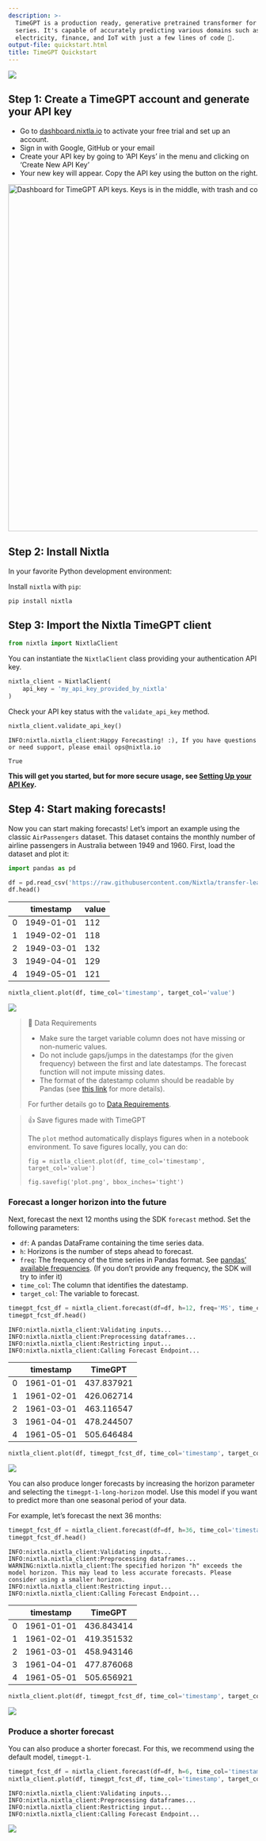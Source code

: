 ```yaml
---
description: >-
  TimeGPT is a production ready, generative pretrained transformer for time
  series. It's capable of accurately predicting various domains such as retail,
  electricity, finance, and IoT with just a few lines of code 🚀.
output-file: quickstart.html
title: TimeGPT Quickstart
---
```



[![](https://colab.research.google.com/assets/colab-badge.svg)](https://colab.research.google.com/github/Nixtla/nixtla/blob/main/nbs/docs/getting-started/2_quickstart.ipynb)

## Step 1: Create a TimeGPT account and generate your API key

-   Go to [dashboard.nixtla.io](https://dashboard.nixtla.io) to activate
    your free trial and set up an account.
-   Sign in with Google, GitHub or your email
-   Create your API key by going to ‘API Keys’ in the menu and clicking
    on ‘Create New API Key’
-   Your new key will appear. Copy the API key using the button on the
    right.

<img src="https://github.com/Nixtla/nixtla/blob/main/nbs/img/dashboard.png?raw=true" alt="Dashboard for TimeGPT API keys. Keys is in the middle, with trash and copy buttons on the right." width="700" />

## Step 2: Install Nixtla

In your favorite Python development environment:

Install `nixtla` with `pip`:

```shell
pip install nixtla
```

## Step 3: Import the Nixtla TimeGPT client

```python
from nixtla import NixtlaClient
```

You can instantiate the `NixtlaClient` class providing your
authentication API key.

```python
nixtla_client = NixtlaClient(
    api_key = 'my_api_key_provided_by_nixtla'
)
```

Check your API key status with the `validate_api_key` method.

```python
nixtla_client.validate_api_key()
```

``` text
INFO:nixtla.nixtla_client:Happy Forecasting! :), If you have questions or need support, please email ops@nixtla.io
```

``` text
True
```

**This will get you started, but for more secure usage, see [Setting Up
your API
Key](https://docs.nixtla.io/docs/getting-started-setting_up_your_api_key).**

## Step 4: Start making forecasts!

Now you can start making forecasts! Let’s import an example using the
classic `AirPassengers` dataset. This dataset contains the monthly
number of airline passengers in Australia between 1949 and 1960. First,
load the dataset and plot it:

```python
import pandas as pd
```


```python
df = pd.read_csv('https://raw.githubusercontent.com/Nixtla/transfer-learning-time-series/main/datasets/air_passengers.csv')
df.head()
```

|     | timestamp  | value |
|-----|------------|-------|
| 0   | 1949-01-01 | 112   |
| 1   | 1949-02-01 | 118   |
| 2   | 1949-03-01 | 132   |
| 3   | 1949-04-01 | 129   |
| 4   | 1949-05-01 | 121   |

```python
nixtla_client.plot(df, time_col='timestamp', target_col='value')
```

![](/nixtla/docs/getting-started/2_quickstart_files/figure-markdown_strict/cell-8-output-1.png)

> 📘 Data Requirements
>
> -   Make sure the target variable column does not have missing or
>     non-numeric values.
> -   Do not include gaps/jumps in the datestamps (for the given
>     frequency) between the first and late datestamps. The forecast
>     function will not impute missing dates.
> -   The format of the datestamp column should be readable by Pandas
>     (see [this
>     link](https://pandas.pydata.org/docs/reference/api/pandas.to_datetime.html)
>     for more details).
>
> For further details go to [Data
> Requirements](https://docs.nixtla.io/docs/getting-started-data_requirements).

> 👍 Save figures made with TimeGPT
>
> The `plot` method automatically displays figures when in a notebook
> environment. To save figures locally, you can do:
>
> `fig = nixtla_client.plot(df, time_col='timestamp', target_col='value')`
>
> `fig.savefig('plot.png', bbox_inches='tight')`

### Forecast a longer horizon into the future

Next, forecast the next 12 months using the SDK `forecast` method. Set
the following parameters:

-   `df`: A pandas DataFrame containing the time series data.
-   `h`: Horizons is the number of steps ahead to forecast.
-   `freq`: The frequency of the time series in Pandas format. See
    [pandas’ available
    frequencies](https://pandas.pydata.org/pandas-docs/stable/user_guide/timeseries.html#offset-aliases).
    (If you don’t provide any frequency, the SDK will try to infer it)
-   `time_col`: The column that identifies the datestamp.
-   `target_col`: The variable to forecast.

```python
timegpt_fcst_df = nixtla_client.forecast(df=df, h=12, freq='MS', time_col='timestamp', target_col='value')
timegpt_fcst_df.head()
```

``` text
INFO:nixtla.nixtla_client:Validating inputs...
INFO:nixtla.nixtla_client:Preprocessing dataframes...
INFO:nixtla.nixtla_client:Restricting input...
INFO:nixtla.nixtla_client:Calling Forecast Endpoint...
```

|     | timestamp  | TimeGPT    |
|-----|------------|------------|
| 0   | 1961-01-01 | 437.837921 |
| 1   | 1961-02-01 | 426.062714 |
| 2   | 1961-03-01 | 463.116547 |
| 3   | 1961-04-01 | 478.244507 |
| 4   | 1961-05-01 | 505.646484 |

```python
nixtla_client.plot(df, timegpt_fcst_df, time_col='timestamp', target_col='value')
```

![](/nixtla/docs/getting-started/2_quickstart_files/figure-markdown_strict/cell-10-output-1.png)

You can also produce longer forecasts by increasing the horizon
parameter and selecting the `timegpt-1-long-horizon` model. Use this
model if you want to predict more than one seasonal period of your data.

For example, let’s forecast the next 36 months:

```python
timegpt_fcst_df = nixtla_client.forecast(df=df, h=36, time_col='timestamp', target_col='value', freq='MS', model='timegpt-1-long-horizon')
timegpt_fcst_df.head()
```

``` text
INFO:nixtla.nixtla_client:Validating inputs...
INFO:nixtla.nixtla_client:Preprocessing dataframes...
WARNING:nixtla.nixtla_client:The specified horizon "h" exceeds the model horizon. This may lead to less accurate forecasts. Please consider using a smaller horizon.
INFO:nixtla.nixtla_client:Restricting input...
INFO:nixtla.nixtla_client:Calling Forecast Endpoint...
```

|     | timestamp  | TimeGPT    |
|-----|------------|------------|
| 0   | 1961-01-01 | 436.843414 |
| 1   | 1961-02-01 | 419.351532 |
| 2   | 1961-03-01 | 458.943146 |
| 3   | 1961-04-01 | 477.876068 |
| 4   | 1961-05-01 | 505.656921 |

```python
nixtla_client.plot(df, timegpt_fcst_df, time_col='timestamp', target_col='value')
```

![](/nixtla/docs/getting-started/2_quickstart_files/figure-markdown_strict/cell-12-output-1.png)

### Produce a shorter forecast

You can also produce a shorter forecast. For this, we recommend using
the default model, `timegpt-1`.

```python
timegpt_fcst_df = nixtla_client.forecast(df=df, h=6, time_col='timestamp', target_col='value', freq='MS')
nixtla_client.plot(df, timegpt_fcst_df, time_col='timestamp', target_col='value')
```

``` text
INFO:nixtla.nixtla_client:Validating inputs...
INFO:nixtla.nixtla_client:Preprocessing dataframes...
INFO:nixtla.nixtla_client:Restricting input...
INFO:nixtla.nixtla_client:Calling Forecast Endpoint...
```

![](/nixtla/docs/getting-started/2_quickstart_files/figure-markdown_strict/cell-13-output-2.png)


